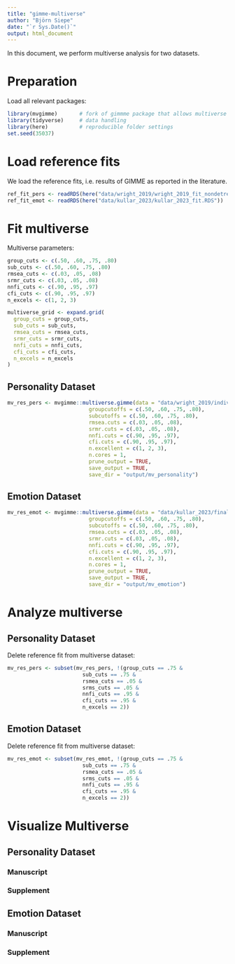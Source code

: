 ```yaml
---
title: "gimme-multiverse"
author: "Björn Siepe"
date: "`r Sys.Date()`"
output: html_document
---
```


In this document, we perform multiverse analysis for two datasets.


# Preparation
Load all relevant packages:
```r
library(mvgimme)       # fork of gimmme package that allows multiverse
library(tidyverse)     # data handling
library(here)          # reproducible folder settings
set.seed(35037)
```


# Load reference fits
We load the reference fits, i.e. results of GIMME as reported in the literature. 

```r
ref_fit_pers <- readRDS(here("data/wright_2019/wright_2019_fit_nondetrend.RDS"))
ref_fit_emot <- readRDS(here("data/kullar_2023/kullar_2023_fit.RDS"))
```



# Fit multiverse

Multiverse parameters:
```r

group_cuts <- c(.50, .60, .75, .80)
sub_cuts <- c(.50, .60, .75, .80)
rmsea_cuts <- c(.03, .05, .08)
srmr_cuts <- c(.03, .05, .08)
nnfi_cuts <- c(.90, .95, .97)
cfi_cuts <- c(.90, .95, .97)
n_excels <- c(1, 2, 3)

multiverse_grid <- expand.grid(
  group_cuts = group_cuts,
  sub_cuts = sub_cuts,
  rmsea_cuts = rmsea_cuts,
  srmr_cuts = srmr_cuts,
  nnfi_cuts = nnfi_cuts,
  cfi_cuts = cfi_cuts,
  n_excels = n_excels
)

```




## Personality Dataset
```r
mv_res_pers <- mvgimme::multiverse.gimme(data = "data/wright_2019/individual_files",
                          groupcutoffs = c(.50, .60, .75, .80), 
                          subcutoffs = c(.50, .60, .75, .80),
                          rmsea.cuts = c(.03, .05, .08),
                          srmr.cuts = c(.03, .05, .08),
                          nnfi.cuts = c(.90, .95, .97),
                          cfi.cuts = c(.90, .95, .97),
                          n.excellent = c(1, 2, 3),
                          n.cores = 1,
                          prune_output = TRUE,
                          save_output = TRUE, 
                          save_dir = "output/mv_personality")

```



## Emotion Dataset

```r
mv_res_emot <- mvgimme::multiverse.gimme(data = "data/kullar_2023/finaloutput",
                          groupcutoffs = c(.50, .60, .75, .80), 
                          subcutoffs = c(.50, .60, .75, .80),
                          rmsea.cuts = c(.03, .05, .08),
                          srmr.cuts = c(.03, .05, .08),
                          nnfi.cuts = c(.90, .95, .97),
                          cfi.cuts = c(.90, .95, .97),
                          n.excellent = c(1, 2, 3),
                          n.cores = 1,
                          prune_output = TRUE,
                          save_output = TRUE, 
                          save_dir = "output/mv_emotion")
```


# Analyze multiverse

## Personality Dataset
Delete reference fit from multiverse dataset:
```r
mv_res_pers <- subset(mv_res_pers, !(group_cuts == .75 &
                        sub_cuts == .75 &
                        rsmea_cuts == .05 &
                        srms_cuts == .05 &
                        nnfi_cuts == .95 &
                        cfi_cuts == .95 &
                        n_excels == 2))
```





## Emotion Dataset
Delete reference fit from multiverse dataset:
```r
mv_res_emot <- subset(mv_res_emot, !(group_cuts == .75 &
                        sub_cuts == .75 &
                        rsmea_cuts == .05 &
                        srms_cuts == .05 &
                        nnfi_cuts == .95 &
                        cfi_cuts == .95 &
                        n_excels == 2))


```



# Visualize Multiverse

## Personality Dataset

### Manuscript


### Supplement


## Emotion Dataset

### Manuscript


### Supplement